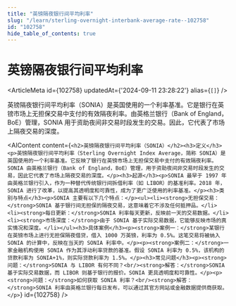 ```yaml
---
title: "英镑隔夜银行间平均利率"
slug: "/learn/sterling-overnight-interbank-average-rate--102758"
id: "102758"
hide_table_of_contents: true
---
```



# 英镑隔夜银行间平均利率

<ArticleMeta id={102758} updatedAt={'2024-09-11 23:28:22'} alias={`[]`} />
<div className='border-solid border-b border-t-0 my-4 border-[var(--ifm-color-gray-300)]' />

英镑隔夜银行间平均利率（SONIA）是英国使用的一个利率基准。它是银行在英镑市场上无担保交易中支付的有效隔夜利率。由英格兰银行（Bank of England，BoE）管理，SONIA 用于资助夜间非交易时段发生的交易。因此，它代表了市场上隔夜交易的深度。

<AIContent content={`<h2>英镑隔夜银行间平均利率（SONIA）</h2><h3>定义</h3><p>英镑隔夜银行间平均利率（Sterling Overnight Index Average，简称 SONIA）是英国使用的一个利率基准。它反映了银行在英镑市场上无担保交易中支付的有效隔夜利率。SONIA 由英格兰银行（Bank of England，BoE）管理，用于资助夜间非交易时段发生的交易，因此它代表了市场上隔夜交易的深度。</p><h3>起源</h3><p>SONIA 最早于 1997 年由英格兰银行引入，作为一种替代传统银行间拆借利率（如 LIBOR）的基准利率。2018 年，SONIA 进行了改革，以提高其透明度和可靠性，成为了更广泛使用的利率基准。</p><h3>类别与特点</h3><p>SONIA 主要有以下几个特点：</p><ul><li><strong>无担保交易：</strong>SONIA 基于银行间无担保的隔夜交易，这意味着它不涉及任何抵押品。</li><li><strong>每日更新：</strong>SONIA 利率每天更新，反映前一天的交易数据。</li><li><strong>市场深度：</strong>由于 SONIA 基于实际交易数据，它能够反映市场的真实情况和深度。</li></ul><h3>具体案例</h3><p><strong>案例一：</strong>某银行在英镑市场上进行无担保隔夜借贷，借入 1000 万英镑，利率为 0.5%。这笔交易将被纳入 SONIA 的计算中，反映在当天的 SONIA 利率中。</p><p><strong>案例二：</strong>一家金融机构使用 SONIA 作为其浮动利率贷款的基准。假设 SONIA 利率为 0.5%，该机构的贷款利率为 SONIA+1%，则实际贷款利率为 1.5%。</p><h3>常见问题</h3><p><strong>问题：</strong>SONIA 与 LIBOR 有何不同？<br/><strong>解答：</strong>SONIA 基于实际交易数据，而 LIBOR 则基于银行的报价。SONIA 更具透明度和可靠性。</p><p><strong>问题：</strong>如何获取 SONIA 利率？<br/><strong>解答：</strong>SONIA 利率由英格兰银行每日发布，可以通过其官方网站或金融数据提供商获取。</p>`} id={102758} />
